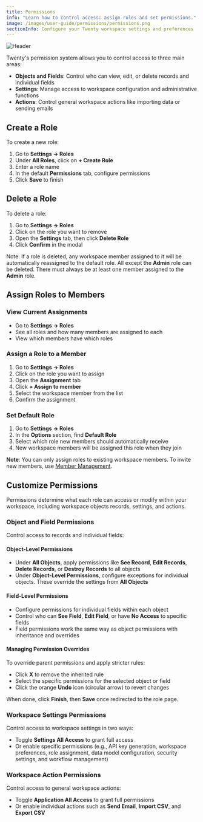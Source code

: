 ```yaml
---
title: Permissions
info: "Learn how to control access: assign roles and set permissions."
image: /images/user-guide/permissions/permissions.png
sectionInfo: Configure your Twenty workspace settings and preferences
---
```

<Frame>
  <img src="/images/user-guide/permissions/permissions.png" alt="Header" />
</Frame>

Twenty's permission system allows you to control access to three main areas:
- **Objects and Fields**: Control who can view, edit, or delete records and individual fields
- **Settings**: Manage access to workspace configuration and administrative functions
- **Actions**: Control general workspace actions like importing data or sending emails

## Create a Role

To create a new role:

1. Go to **Settings → Roles**
2. Under **All Roles**, click on **+ Create Role**
3. Enter a role name
4. In the default **Permissions** tab, configure permissions
5. Click **Save** to finish

## Delete a Role

To delete a role:

1. Go to **Settings → Roles**
2. Click on the role you want to remove
3. Open the **Settings** tab, then click **Delete Role**
4. Click **Confirm** in the modal

Note: If a role is deleted, any workspace member assigned to it will be automatically reassigned to the default role. All except the **Admin** role can be deleted. There must always be at least one member assigned to the **Admin** role.

## Assign Roles to Members

### View Current Assignments
- Go to **Settings → Roles**
- See all roles and how many members are assigned to each
- View which members have which roles

### Assign a Role to a Member
1. Go to **Settings → Roles**
2. Click on the role you want to assign
3. Open the **Assignment** tab
4. Click **+ Assign to member**
5. Select the workspace member from the list
6. Confirm the assignment

### Set Default Role
1. Go to **Settings → Roles**
2. In the **Options** section, find **Default Role**
3. Select which role new members should automatically receive
4. New workspace members will be assigned this role when they join

**Note**: You can only assign roles to existing workspace members. To invite new members, use [Member Management](/user-guide/section/settings/member-management).

## Customize Permissions

Permissions determine what each role can access or modify within your workspace, including workspace objects records, settings, and actions.

### Object and Field Permissions

Control access to records and individual fields:

#### Object-Level Permissions
- Under **All Objects**, apply permissions like **See Record**, **Edit Records**, **Delete Records**, or **Destroy Records** to all objects
- Under **Object-Level Permissions**, configure exceptions for individual objects. These override the settings from **All Objects**

#### Field-Level Permissions
- Configure permissions for individual fields within each object
- Control who can **See Field**, **Edit Field**, or have **No Access** to specific fields
- Field permissions work the same way as object permissions with inheritance and overrides

#### Managing Permission Overrides
To override parent permissions and apply stricter rules:

- Click **X** to remove the inherited rule
- Select the specific permissions for the selected object or field
- Click the orange **Undo** icon (circular arrow) to revert changes

When done, click **Finish**, then **Save** once redirected to the role page.

### Workspace Settings Permissions

Control access to workspace settings in two ways:

- Toggle **Settings All Access** to grant full access 
- Or enable specific permissions (e.g., API key generation, workspace preferences, role assignment, data model configuration, security settings, and workflow management)

### Workspace Action Permissions

Control access to general workspace actions:

- Toggle **Application All Access** to grant full permissions
- Or enable individual actions such as **Send Email**, **Import CSV**, and **Export CSV**

